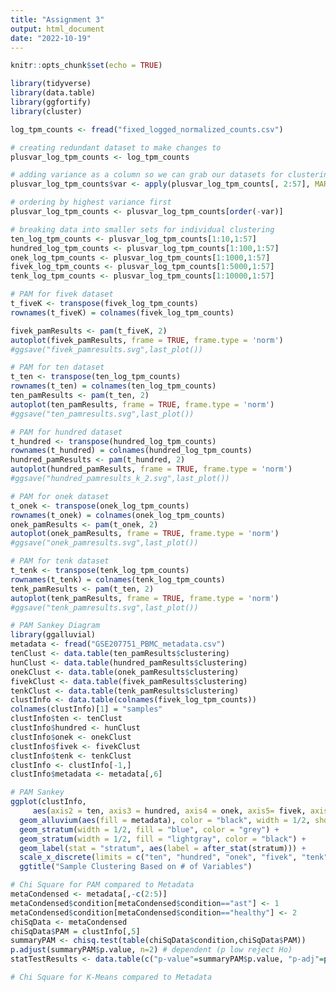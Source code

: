 ```yaml
---
title: "Assignment 3"
output: html_document
date: "2022-10-19"
---
```


```r
knitr::opts_chunk$set(echo = TRUE)
```


```r
library(tidyverse)
library(data.table)
library(ggfortify)
library(cluster)

log_tpm_counts <- fread("fixed_logged_normalized_counts.csv")

```


```r
# creating redundant dataset to make changes to
plusvar_log_tpm_counts <- log_tpm_counts

# adding variance as a column so we can grab our datasets for clustering
plusvar_log_tpm_counts$var <- apply(plusvar_log_tpm_counts[, 2:57], MARGIN=1, FUN=var, na.rm=TRUE)

# ordering by highest variance first
plusvar_log_tpm_counts <- plusvar_log_tpm_counts[order(-var)]

# breaking data into smaller sets for individual clustering
ten_log_tpm_counts <- plusvar_log_tpm_counts[1:10,1:57]
hundred_log_tpm_counts <- plusvar_log_tpm_counts[1:100,1:57]
onek_log_tpm_counts <- plusvar_log_tpm_counts[1:1000,1:57]
fivek_log_tpm_counts <- plusvar_log_tpm_counts[1:5000,1:57]
tenk_log_tpm_counts <- plusvar_log_tpm_counts[1:10000,1:57]
```

```r
# PAM for fivek dataset
t_fiveK <- transpose(fivek_log_tpm_counts)
rownames(t_fiveK) = colnames(fivek_log_tpm_counts)

fivek_pamResults <- pam(t_fiveK, 2)
autoplot(fivek_pamResults, frame = TRUE, frame.type = 'norm')
#ggsave("fivek_pamresults.svg",last_plot())
```

```r
# PAM for ten dataset
t_ten <- transpose(ten_log_tpm_counts)
rownames(t_ten) = colnames(ten_log_tpm_counts)
ten_pamResults <- pam(t_ten, 2) 
autoplot(ten_pamResults, frame = TRUE, frame.type = 'norm')
#ggsave("ten_pamresults.svg",last_plot())
```

```r
# PAM for hundred dataset
t_hundred <- transpose(hundred_log_tpm_counts)
rownames(t_hundred) = colnames(hundred_log_tpm_counts)
hundred_pamResults <- pam(t_hundred, 2)
autoplot(hundred_pamResults, frame = TRUE, frame.type = 'norm')
#ggsave("hundred_pamresults_k_2.svg",last_plot())
```
```r
# PAM for onek dataset
t_onek <- transpose(onek_log_tpm_counts)
rownames(t_onek) = colnames(onek_log_tpm_counts)
onek_pamResults <- pam(t_onek, 2)
autoplot(onek_pamResults, frame = TRUE, frame.type = 'norm')
#ggsave("onek_pamresults.svg",last_plot())
```

```r
# PAM for tenk dataset
t_tenk <- transpose(tenk_log_tpm_counts)
rownames(t_tenk) = colnames(tenk_log_tpm_counts)
tenk_pamResults <- pam(t_ten, 2)
autoplot(tenk_pamResults, frame = TRUE, frame.type = 'norm')
#ggsave("tenk_pamresults.svg",last_plot())
```

```r
# PAM Sankey Diagram
library(ggalluvial)
metadata <- fread("GSE207751_PBMC_metadata.csv")
tenClust <- data.table(ten_pamResults$clustering)
hunClust <- data.table(hundred_pamResults$clustering)
onekClust <- data.table(onek_pamResults$clustering)
fivekClust <- data.table(fivek_pamResults$clustering)
tenkClust <- data.table(tenk_pamResults$clustering)
clustInfo <- data.table(colnames(fivek_log_tpm_counts))
colnames(clustInfo)[1] = "samples"
clustInfo$ten <- tenClust
clustInfo$hundred <- hunClust
clustInfo$onek <- onekClust
clustInfo$fivek <- fivekClust
clustInfo$tenk <- tenkClust
clustInfo <- clustInfo[-1,]
clustInfo$metadata <- metadata[,6]

# PAM Sankey
ggplot(clustInfo,
     aes(axis2 = ten, axis3 = hundred, axis4 = onek, axis5= fivek, axis6 = tenk)) +
  geom_alluvium(aes(fill = metadata), color = "black", width = 1/2, show.legend = TRUE) +
  geom_stratum(width = 1/2, fill = "blue", color = "grey") +
  geom_stratum(width = 1/2, fill = "lightgray", color = "black") +
  geom_label(stat = "stratum", aes(label = after_stat(stratum))) +
  scale_x_discrete(limits = c("ten", "hundred", "onek", "fivek", "tenk"), expand = c(.05, .05)) +
  ggtitle("Sample Clustering Based on # of Variables")
```

```r
# Chi Square for PAM compared to Metadata
metaCondensed <- metadata[,-c(2:5)]
metaCondensed$condition[metaCondensed$condition=="ast"] <- 1 
metaCondensed$condition[metaCondensed$condition=="healthy"] <- 2
chiSqData <- metaCondensed
chiSqData$PAM = clustInfo[,5]
summaryPAM <- chisq.test(table(chiSqData$condition,chiSqData$PAM))
p.adjust(summaryPAM$p.value, n=2) # dependent (p low reject Ho)
statTestResults <- data.table(c("p-value"=summaryPAM$p.value, "p-adj"=p.adjust(summaryPAM$p.value, n=2)))

# Chi Square for K-Means compared to Metadata



```